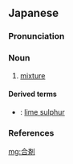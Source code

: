 ==Japanese==
{{ja-kanjitab|ごう|ざい|yomi=o}}

===Pronunciation===
{{ja-pron|yomi=goon|ごうざい|acc=0|acc_ref=DJR}}

===Noun===
{{ja-noun|ごうざい|hhira=がふざい}}

# [[mixture]]

====Derived terms====
{{der-top}}
* {{ja-r|石灰硫黄合剤|せっかい いおう ごうざい}}: [[lime sulphur]]
{{der-bottom}}

===References===
<references/>

[[mg:合剤]]
